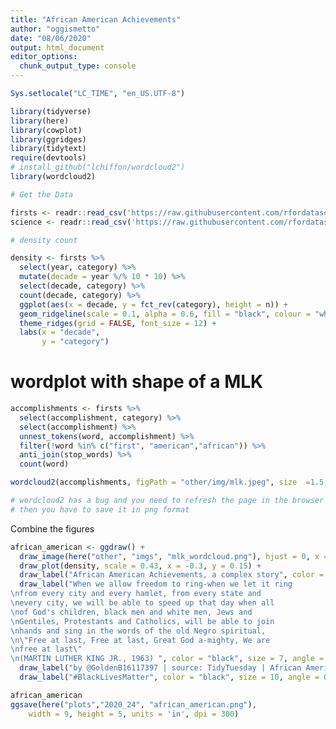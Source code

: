 ```yaml
---
title: "African American Achievements"
author: "oggismetto"
date: "08/06/2020"
output: html_document
editor_options: 
  chunk_output_type: console
---
```


```r

Sys.setlocale("LC_TIME", "en_US.UTF-8")

library(tidyverse)
library(here)
library(cowplot)
library(ggridges)
library(tidytext)
require(devtools)
# install_github("lchiffon/wordcloud2")
library(wordcloud2)

# Get the Data

firsts <- readr::read_csv('https://raw.githubusercontent.com/rfordatascience/tidytuesday/master/data/2020/2020-06-09/firsts.csv')
science <- readr::read_csv('https://raw.githubusercontent.com/rfordatascience/tidytuesday/master/data/2020/2020-06-09/science.csv')


```


```r
# density count

density <- firsts %>%
  select(year, category) %>%
  mutate(decade = year %/% 10 * 10) %>%
  select(decade, category) %>%
  count(decade, category) %>% 
  ggplot(aes(x = decade, y = fct_rev(category), height = n)) +
  geom_ridgeline(scale = 0.1, alpha = 0.6, fill = "black", colour = "white") + 
  theme_ridges(grid = FALSE, font_size = 12) +
  labs(x = "decade",
       y = "category")

```

# wordplot with shape of a MLK

```r

accomplishments <- firsts %>%
  select(accomplishment, category) %>%
  select(accomplishment) %>%
  unnest_tokens(word, accomplishment) %>%
  filter(!word %in% c("first", "american","african")) %>%
  anti_join(stop_words) %>%
  count(word)

wordcloud2(accomplishments, figPath = "other/img/mlk.jpeg", size  =1.5, color = 'black')

# wordcloud2 has a bug and you need to refresh the page in the browser to get the plot
# then you have to save it in png format
```

Combine the figures

```r
african_american <- ggdraw() +
  draw_image(here("other", "imgs", "mlk_wordcloud.png"), hjust = 0, x = 0.1, y = -0.05, scale = 0.8)+
  draw_plot(density, scale = 0.43, x = -0.3, y = 0.15) + 
  draw_label("African American Achievements, a complex story", color = "black", size = 25, angle = 0, y = 0.95) +
  draw_label("When we allow freedom to ring-when we let it ring
\nfrom every city and every hamlet, from every state and
\nevery city, we will be able to speed up that day when all
\nof God's children, black men and white men, Jews and
\nGentiles, Protestants and Catholics, will be able to join
\nhands and sing in the words of the old Negro spiritual,
\n\"Free at last, Free at last, Great God a-mighty, We are
\nfree at last\"
\n(MARTIN LUTHER KING JR., 1963) ", color = "black", size = 7, angle = 0, x = 0.2, y = 0.23, fontfamily = "TT Courier New") + 
  draw_label("by @GoldenB16117397 | source: TidyTuesday | African American Achievements", color = "black", size = 6, angle = 0, x = 0.8, y = 0.05)+ 
  draw_label("#BlackLivesMatter", color = "black", size = 10, angle = 0, x = 0.85, y = 0.85, fontface = "bold")

african_american
ggsave(here("plots","2020_24", "african_american.png"), 
    width = 9, height = 5, units = 'in', dpi = 300)
```


